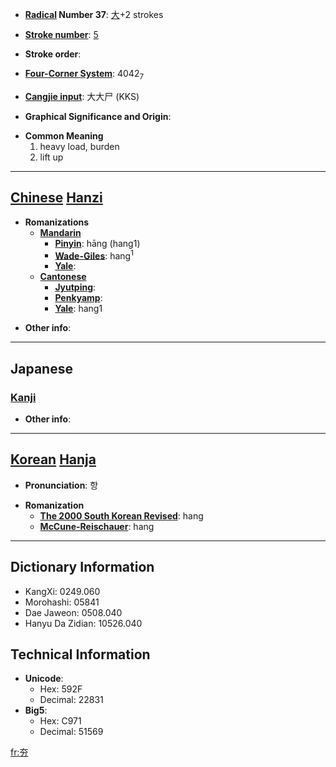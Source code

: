 * '''[[Wiktionary:Chinese radical index| Radical]] Number 37''': [[Wiktionary:Chinese radical index 大|大]]+2 strokes

* '''[[Wiktionary:Chinese total strokes index|Stroke number]]''': [[Wiktionary:Chinese total strokes index 5|5]]

* '''Stroke order''': 

* '''[[Wiktionary:Chinese four corner index|Four-Corner System]]''': 4042<sub>7</sub>

* '''[[Wiktionary:Chinese Cangjie index|Cangjie input]]''': 大大尸 (KKS)

* '''Graphical Significance and Origin''': 

* '''Common Meaning'''
*#heavy load, burden
*# lift up


----

== [[Chinese]] [[Hanzi]] ==

* '''Romanizations'''
** '''[[Mandarin]]'''
*** '''[[Pinyin]]''': hāng (hang1)
*** '''[[Wade-Giles]]''': hang<sup>1</sup>
*** '''[[Yale]]''': 
** '''[[Cantonese]]'''
*** '''[[Jyutping]]''':
*** '''[[Penkyamp]]''': 
*** '''[[Yale]]''': hang1

* '''Other info''': 

----

==Japanese==
===[[Kanji]]===
{{kanji|on readings=[[こう]] (kō)
|kun readings=[[かつぐ]] (katsugu), [[になう]] (ninau)
}}

* '''Other info''':  

----

== [[Korean]] [[Hanja]] ==

* '''Pronunciation''': 항

* '''Romanization'''
** '''[[The 2000 South Korean Revised Romanization|The 2000 South Korean Revised]]''': hang
** '''[[McCune-Reischauer]]''': hang

----

== Dictionary Information ==

* KangXi: 0249.060
* Morohashi: 05841
* Dae Jaweon: 0508.040
* Hanyu Da Zidian: 10526.040

== Technical Information ==

* '''Unicode''':
** Hex: 592F
** Decimal: 22831
* '''Big5''':
** Hex: C971
** Decimal: 51569

[[fr:夯]]